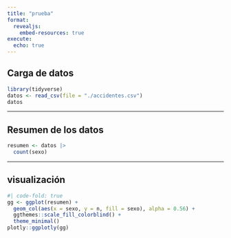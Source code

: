 ---
title: "prueba"
format: 
  revealjs:
    embed-resources: true
execute: 
  echo: true
---

## Carga de datos
```{r}
library(tidyverse)
datos <- read_csv(file = "./accidentes.csv")
datos
```

--- 

## Resumen de los datos
```{r}
resumen <- datos |> 
  count(sexo)
```

---

## visualización
```{r}
#| code-fold: true
gg <- ggplot(resumen) +
  geom_col(aes(x = sexo, y = n, fill = sexo), alpha = 0.56) +
  ggthemes::scale_fill_colorblind() +
  theme_minimal()
plotly::ggplotly(gg)
```
